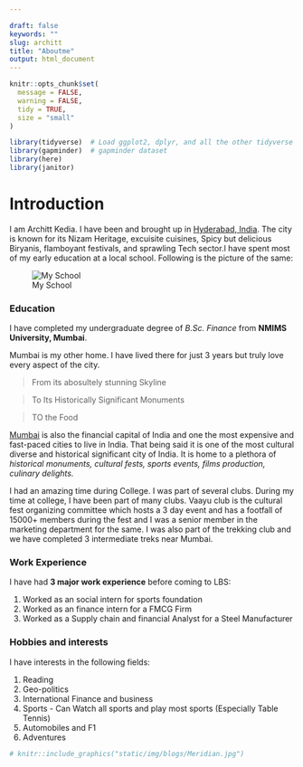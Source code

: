 ```yaml
---

draft: false
keywords: ""
slug: architt 
title: "Aboutme"
output: html_document
---
```


```r
knitr::opts_chunk$set(
  message = FALSE,
  warning = FALSE,
  tidy = TRUE,
  size = "small"
)
```


```r
library(tidyverse)  # Load ggplot2, dplyr, and all the other tidyverse packages
library(gapminder)  # gapminder dataset
library(here)
library(janitor)
```


# Introduction

I am Architt Kedia. I have been and brought up in [Hyderabad, India](https://en.wikipedia.org/wiki/Hyderabad). The city is known for its Nizam Heritage, excuisite cuisines, Spicy but delicious Biryanis, flamboyant festivals, and sprawling Tech sector.I have spent most of my early education at a local school. Following is the picture of the same:

![My School](https://github.com/Archittkedia/My_website/blob/main/static/img/blogs/Meridian.jpg?raw=true) 

### Education

I have completed my undergraduate degree of *B.Sc. Finance* from **NMIMS University, Mumbai**. 

Mumbai is my other home. I have lived there for just 3 years but truly love every aspect of the city. 

>From its abosultely stunning Skyline

>To Its Historically Significant Monuments

>TO the Food

[Mumbai](https://en.wikipedia.org/wiki/Mumbai) is also the financial capital of India and one the most expensive and fast-paced cities to live in India. That being said it is one of the most cultural diverse and historical significant city of India. It is home to a plethora of *historical monuments, cultural fests, sports events, films production, culinary delights.*  

I had an amazing time during College. I was part of several clubs. During my time at college, I have been part of many clubs. Vaayu club is the cultural fest organizing committee which hosts a 3 day event and has a footfall of 15000+ members during the fest and I was a senior member in the marketing department for the same. I was also part of the trekking club and we have completed 3 intermediate treks near Mumbai.


### Work Experience
I have had **3 major work experience** before coming to LBS:

1. Worked as an social intern for sports foundation
2. Worked as an finance intern for a FMCG Firm
3. Worked as a Supply chain and financial Analyst for a Steel Manufacturer

### Hobbies and interests
I have interests in the following fields: 

1. Reading
2. Geo-politics
3. International Finance and business
4. Sports - Can Watch all sports and play most sports (Especially Table Tennis)
5. Automobiles and F1  
6. Adventures

```r
# knitr::include_graphics("static/img/blogs/Meridian.jpg")
```